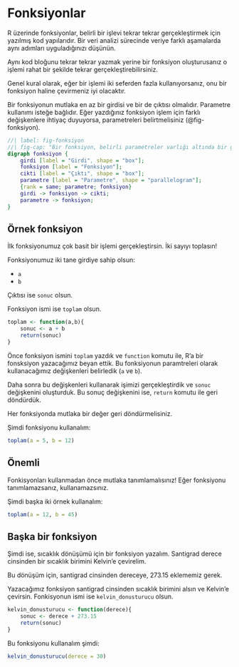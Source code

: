 # Fonksiyonlar

R üzerinde fonksiyonlar, belirli bir işlevi tekrar tekrar gerçekleştirmek için yazılmış kod yapılarıdır. Bir veri analizi sürecinde veriye farklı aşamalarda aynı adımları uyguladığınızı düşünün.

Aynı kod bloğunu tekrar tekrar yazmak yerine bir fonksiyon oluşturusanız o işlemi rahat bir şekilde tekrar gerçekleştirebilirsiniz.

Genel kural olarak, eğer bir işlemi iki seferden fazla kullanıyorsanız, onu bir fonksiyon haline çevirmeniz iyi olacaktır.

Bir fonksiyonun mutlaka en az bir girdisi ve bir de çıktısı olmalıdır. Parametre kullanımı isteğe bağlıdır. Eğer yazdığınız fonksiyon işlem için farklı değişkenlere ihtiyaç duyuyorsa, parametreleri belirtmelisiniz (@fig-fonksiyon).

```dot
//| label: fig-fonksiyon
//| fig-cap: "Bir fonksiyon, belirli parametreler varlığı altında bir girdiyi alır ve işleyerek çıktı haline dönüştürür"
digraph fonksiyon {
    girdi [label = "Girdi", shape = "box"];
    fonksiyon [label = "Fonksiyon"];
    cikti [label = "Çıktı", shape = "box"];
    parametre [label = "Parametre", shape = "parallelogram"];
    {rank = same; parametre; fonksiyon}
    girdi -> fonksiyon -> cikti;
    parametre -> fonksiyon;
}

```

## Örnek fonksiyon

İlk fonksiyonumuz çok basit bir işlemi gerçekleştirsin. İki sayıyı toplasın!

Fonksiyonumuz iki tane girdiye sahip olsun:

+ `a`
+ `b`

Çıktısı ise `sonuc` olsun.

Fonksiyon ismi ise `toplam` olsun.

```r
toplam <- function(a,b){
    sonuc <- a + b
    return(sonuc)
}
```

Önce fonksiyon ismini  `toplam` yazdık ve `function` komutu ile, R'a bir fonsksiyon yazacağımız beyan ettik. Bu fonksiyonun paramtreleri olarak kullanacağımız değişkenleri belirledik (`a` ve `b`). 

Daha sonra bu değişkenleri kullanarak işimizi gerçekleştirdik ve `sonuc` değişkenini oluşturduk. Bu sonuç değişkenini ise, `return` komutu ile geri döndürdük.

Her fonksiyonda mutlaka bir değer geri döndürmelisiniz.

Şimdi fonksiyonu kullanalım:

```r
toplam(a = 5, b = 12)
```

:::{.callout-warning}
## Önemli

Fonkisyonları kullanmadan önce mutlaka tanımlamalısınız! Eğer fonksiyonu tanımlamazsanız, kullanamazsınız.
::: 

Şimdi başka iki örnek kullanalım:

```r
toplam(a = 12, b = 45)
```

## Başka bir fonksiyon

Şimdi ise, sıcaklık dönüşümü için bir fonksiyon yazalım. Santigrad derece cinsinden bir sıcaklık birimini Kelvin'e çevirelim.

Bu dönüşüm için, santigrad cinsinden dereceye, 273.15 eklememiz gerek.

Yazacağımız fonksiyon santigrad cinsinden sıcaklık birimini alsın ve Kelvin'e çevirsin. Fonkisyonun ismi ise `kelvin_donusturucu` olsun.

```r
kelvin_donusturucu <- function(derece){
    sonuc <- derece + 273.15
    return(sonuc)
}
```

Bu fonksiyonu kullanalım şimdi:

```r
kelvin_donusturucu(derece = 30)
```